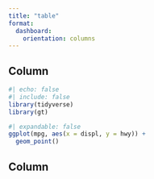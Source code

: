 ```yaml
---
title: "table"
format: 
  dashboard: 
    orientation: columns
---
```


## Column {width=35%}

```r
#| echo: false
#| include: false
library(tidyverse)
library(gt)
```

```r
#| expandable: false
ggplot(mpg, aes(x = displ, y = hwy)) +
  geom_point()
```

## Column {width=65%}
